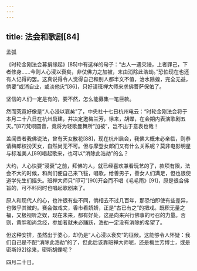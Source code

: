 ```yaml
---
---
---
```

title: 法会和歌剧[84]
---




孟弧

《时轮金刚法会募捐缘起》[85]中有这样的句子：“古人一遇灾祲，上者罪己，下者修身……今则人心浸以衰矣，非仗佛力之加被，末由消除此浩劫。”恐怕现在也还有人记得的罢。这真说得令人觉得自己和别人都半文不值，治水除蝗，完全无益，倘要“或消自业，或淡他灾”[86]，只好请班禅大师来求佛菩萨保佑了。

坚信的人们一定是有的，要不然，怎么能募集一笔巨款。

然而究竟好像是“人心浸以衰矣”了，中央社十七日杭州电云：“时轮金刚法会将于本月二十八日在杭州启建，并决定邀梅兰芳，徐来，胡蝶，在会期内表演歌剧五天。”[87]梵呗圆音，竟将为轻歌曼舞所“加被”，岂不出于意表也哉！

盖闻昔者我佛说法，曾有天女散花[88]，现在杭州启会，我佛大概未必亲临，则恭请梅郎权扮天女，自然尚无不可。但与摩登女郎们又有什么关系呢？莫非电影明星与标准美人[89]唱起歌来，也可以“消除此浩劫”的么？

大约，人心快要“浸衰”之前，拜佛的人，就已经喜欢兼看玩艺的了，款项有限，法会不大的时候，和尚们便自己来飞钹，唱歌，给善男子，善女人们满足，但也很使道学先生们摇头。班禅大师只“印可”[90]开会而不唱《毛毛雨》[91]，原是很合佛旨的，可不料同时也唱起歌剧来了。

原人和现代人的心，也许很有些不同，倘相去不过几百年，那恐怕即使有些差异，也微乎其微的。赛会做戏文，香市看娇娇，正是“古已有之”的把戏。既积无量之福，又极视听之娱，现在未来，都有好处，这是向来兴行佛事的号召的力量。否则，黄胖和尚念经，参加者就未必踊跃，浩劫一定没有消除的希望了。

但这种安排，虽然出于婆心，却仍是“人心浸以衰矣”的征候。这能够令人怀疑：我们自己是不配“消除此浩劫”的了，但此后该靠班禅大师呢，还是梅兰芳博士，或是密斯[92]徐来，密斯胡蝶呢？

四月二十日。
